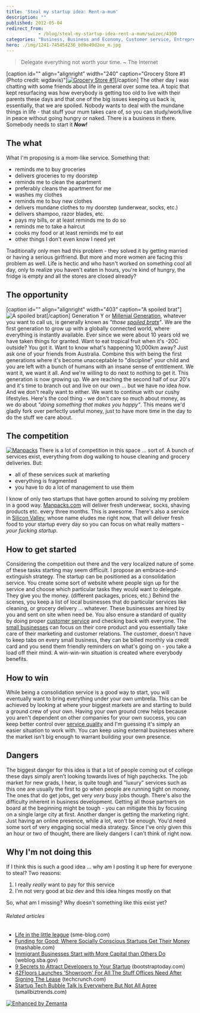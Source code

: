 ```yaml
---
title: 'Steal my startup idea: Rent-a-mum'
description: ""
published: 2012-05-04
redirect_from: 
            - /blog/steal-my-startup-idea-rent-a-mum/swizec/4300
categories: "Business, Business and Economy, Customer service, Entrepreneur, Silicon Valley, Small Business, Start Up, Startup company, Uncategorized"
hero: ./img/1241-745454236_b09e49d2ee_m.jpg
---
```

> Delegate everything not worth your time. ~ The Internet

\[caption id=&quot;&quot; align=&quot;alignright&quot; width=&quot;240&quot; caption=&quot;Grocery Store #1 (Photo credit: wgdavis)&quot;][![Grocery Store #1](./img/1241-745454236_b09e49d2ee_m.jpg "Grocery Store #1")](http://www.flickr.com/photos/55838353@N00/745454236)\[/caption] The other day I was chatting with some friends about life in general over some tea. A topic that kept resurfacing was how everybody is getting too old to live with their parents these days and that one of the big issues keeping us back is, essentially, that we are spoiled. Nobody wants to deal with the mundane things in life - that stuff your mum takes care of, so you can study/work/live in peace without going hungry or naked. There is a business in there. Somebody needs to start it **_Now!_**

## The what

What I&#x27;m proposing is a mom-like service. Something that:

- reminds me to buy groceries
- delivers groceries to my doorstep
- reminds me to clean the apartment
- preferably cleans the apartment for me
- washes my clothes
- reminds me to buy new clothes
- delivers mundane clothes to my doorstep (underwear, socks, etc.)
- delivers shampoo, razor blades, etc.
- pays my bills, or at least reminds me to do so
- reminds me to take a haircut
- cooks my food or at least reminds me to eat
- other things I don&#x27;t even know I need yet

Traditionally only men had this problem - they solved it by getting married or having a serious girlfriend. But more and more women are facing this problem as well. Life is hectic and who hasn&#x27;t worked on something cool all day, only to realize you haven&#x27;t eaten in hours, you&#x27;re kind of hungry, the fridge is empty and all the stores are closed already?

## The opportunity

\[caption id=&quot;&quot; align=&quot;alignright&quot; width=&quot;403&quot; caption=&quot;A spoiled brat&quot;]![A spoiled brat](./img/film-archives-confessionsofashopaholic-confessionsshopaholic.jpg "A spoiled brat")\[/caption] Generation Y or [Millenial Generation](http://en.wikipedia.org/wiki/Generation_Y "Generation Y"), whatever you want to call us, is generally known as _&quot;those [spoiled brats](http://en.wikipedia.org/wiki/Spoiled_child "Spoiled child")&quot;_. We are the first generation to grow up with a globally connected world, where everything is instantly available. Ever since we were about 10 years old we have taken things for granted. Want to eat tropical fruit when it&#x27;s -20C outside? You got it. Want to know what&#x27;s happening 10,000km away? Just ask one of your friends from Australia. Combine this with being the first generations where it&#x27;s become unacceptable to &quot;discipline&quot; your child and you are left with a bunch of humans with an insane sense of entitlement. We want it, we want it all. And we&#x27;re willing to do next to nothing to get it. This generation is now growing up. We are reaching the second half of our 20&#x27;s and it&#x27;s time to branch out and live on our own ... but we have no idea _how_. And we don&#x27;t really want to either. We want to continue with our cushy lifestyles. Here&#x27;s the cool thing - we don&#x27;t care so much about money, as we do about _&quot;doing something that makes you happy&quot;_. This means we&#x27;d gladly fork over perfectly useful money, just to have more time in the day to do the stuff we care about.

## The competition

[![Manpacks](http://swizec.com/blog/wp-content/uploads/2012/05/Screen-Shot-2012-05-04-at-1.04.49-PM.png "Manpacks")](./img/blog-wp-content-uploads-2012-05-Screen-Shot-2012-05-04-at-1.04.49-PM.png) There is a lot of competition in this space ... sort of. A bunch of services exist, everything from dog walking to house cleaning and grocery deliveries. But:

- all of these services _suck_ at marketing
- everything is fragmented
- you have to do a lot of management to use them

I know of only two startups that have gotten around to solving my problem in a good way. [Manpacks.com](http://www.manpacks.com/) will deliver fresh underwear, socks, shaving products etc. every three months. This is awesome. There&#x27;s also a service in [Silicon Valley](<http://maps.google.com/maps?ll=37.37,-122.04&amp;spn=1.0,1.0&amp;q=37.37,-122.04 (Silicon%20Valley)&amp;t=h> "Silicon Valley"), whose name eludes me right now, that will deliver fresh food to your startup every day so you can focus on what really matters - _your fucking startup_.

## How to get started

Considering the competition out there and the very localized nature of some of these tasks starting may seem difficult. I propose an embrace-and-extinguish strategy. The startup can be positioned as a consolidation service. You create some sort of website where people sign up for the service and choose which particular tasks they would want to delegate. They give you the money. (different packages, prices, etc.) Behind the scenes, you keep a list of local businesses that do particular services like cleaning, or grocery delivery ... whatever. These businesses are hired by you and sent on site when need be. You also ensure a standard of quality by doing proper [customer service](http://en.wikipedia.org/wiki/Customer_service "Customer service") and checking back with everyone. The [small businesses](http://en.wikipedia.org/wiki/Small_business "Small business") can focus on their core product and you essentially take care of their marketing and customer relations. The customer, doesn&#x27;t have to keep tabs on every small business, they can be billed monthly via credit card and you send them friendly reminders on what&#x27;s going on - you take a load off their mind. A win-win-win situation is created where everybody benefits.

## How to win

While being a consolidation service is a good way to start, you will eventually want to bring everything under your own umbrella. This can be achieved by looking at where your biggest markets are and starting to build a ground crew of your own. Having your own ground crew helps because you aren&#x27;t dependent on other companies for your own success, you can keep better control over [service quality](http://en.wikipedia.org/wiki/Service_quality "Service quality") and I&#x27;m guessing it&#x27;s simply an easier situation to work with. You can keep using external businesses where the market isn&#x27;t big enough to warrant building your own presence.

## Dangers

The biggest danger for this idea is that a lot of people coming out of college these days simply aren&#x27;t looking towards lives of high paychecks. The job market for new grads, I hear, is quite tough and &quot;luxury&quot; services such as this one are usually the first to go when people are running tight on money. The ones that do get jobs, get very _very_ busy jobs though. There&#x27;s also the difficulty inherent in business development. Getting all those partners on board at the beginning might be tough - you can mitigate this by focusing on a single large city at first. Another danger is getting the marketing right. Just having an online presence, while a lot, won&#x27;t be enough. You&#x27;d need some sort of very engaging social media strategy. Since I&#x27;ve only given this an hour or two of thought, there are likely dangers I can&#x27;t think of right now.

## Why I&#x27;m not doing this

If I think this is such a good idea ... why am I posting it up here for everyone to steal? Two reasons:

1. I really _really_ want to pay for this service
2. I&#x27;m not very good at biz dev and this idea hinges mostly on that

So, what am I missing? Why doesn&#x27;t something like this exist yet?

###### Related articles

- [Life in the little league](http://sme-blog.com/small-business-checklists/life-in-the-little-league) (sme-blog.com)
- [Funding for Good: Where Socially Conscious Startups Get Their Money](http://mashable.com/2012/05/03/collaborative-fund-craig-shapiro-video/) (mashable.com)
- [Immigrant Businesses Start with More Capital than Others Do](http://weblog.sba.gov/blog-advo/?p=1447) (weblog.sba.gov)
- [9 Secrets to Attract Developers to Your Startup](http://blog.bootstraptoday.com/2012/05/04/9-secrets-to-attract-developers-to-your-startup/) (bootstraptoday.com)
- [42Floors Launches &#x27;Showroom&#x27; For All The Stuff Offices Need After Signing The Lease](http://techcrunch.com/2012/05/03/42floors-showroom/) (techcrunch.com)
- [Startup Tech Bubble Talk Is Everywhere But Not All Agree](http://smallbiztrends.com/2012/05/startup-tech-bubble-talk-is-everywhere-but-not-all-agree.html) (smallbiztrends.com)

[![Enhanced by Zemanta](http://img.zemanta.com/zemified_e.png?x-id=a401ca53-37e8-4dc1-b4e1-836570bf39c5)](http://www.zemanta.com/ "Enhanced by Zemanta")